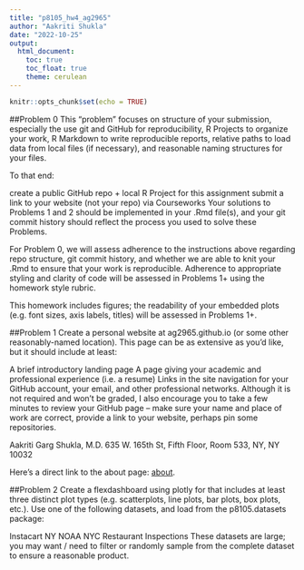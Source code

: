```yaml
---
title: "p8105_hw4_ag2965"
author: "Aakriti Shukla"
date: "2022-10-25"
output: 
  html_document:
    toc: true
    toc_float: true
    theme: cerulean
---
```


```r
knitr::opts_chunk$set(echo = TRUE)
```
##Problem 0
This “problem” focuses on structure of your submission, especially the use git and GitHub for reproducibility, R Projects to organize your work, R Markdown to write reproducible reports, relative paths to load data from local files (if necessary), and reasonable naming structures for your files.

To that end:

create a public GitHub repo + local R Project for this assignment 
submit a link to your website (not your repo) via Courseworks
Your solutions to Problems 1 and 2 should be implemented in your .Rmd file(s), and your git commit history should reflect the process you used to solve these Problems.

For Problem 0, we will assess adherence to the instructions above regarding repo structure, git commit history, and whether we are able to knit your .Rmd to ensure that your work is reproducible. Adherence to appropriate styling and clarity of code will be assessed in Problems 1+ using the homework style rubric.

This homework includes figures; the readability of your embedded plots (e.g. font sizes, axis labels, titles) will be assessed in Problems 1+.

##Problem 1
Create a personal website at ag2965.github.io (or some other reasonably-named location). This page can be as extensive as you’d like, but it should include at least:

A brief introductory landing page
A page giving your academic and professional experience (i.e. a resume)
Links in the site navigation for your GitHub account, your email, and other professional networks.
Although it is not required and won’t be graded, I also encourage you to take a few minutes to review your GitHub page – make sure your name and place of work are correct, provide a link to your website, perhaps pin some repositories.

Aakriti Garg Shukla, M.D.
635 W. 165th St, Fifth Floor, Room 533, NY, NY 10032

Here's a direct link to the about page: [about](about.html).

##Problem 2
Create a flexdashboard using plotly for that includes at least three distinct plot types (e.g. scatterplots, line plots, bar plots, box plots, etc.). Use one of the following datasets, and load from the p8105.datasets package:

Instacart
NY NOAA
NYC Restaurant Inspections
These datasets are large; you may want / need to filter or randomly sample from the complete dataset to ensure a reasonable product.

